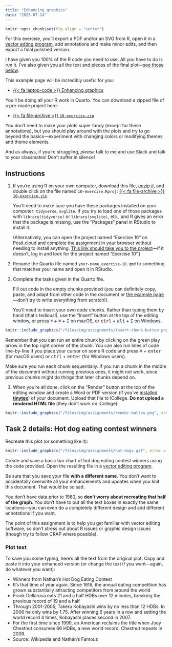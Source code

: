 ```yaml
---
title: "Enhancing graphics"
date: "2025-07-14"
---
```


```r
knitr::opts_chunk$set(fig.align = "center")
```

For this exercise, you'll export a PDF and/or an SVG from R, open it in a [vector edting program](/resource/graphics-editors.qmd), add annotations and make minor edits, and then export a final polished version.

I have given you 100% of the R code you need to use. All you have to do is run it. I've also given you all the text and pieces of the final plot—[see those below](#task-2-details-hot-dog-eating-contest-winners).

This example page will be incredibly useful for you:

- [{{< fa laptop-code >}} Enhancing graphics](/example/10-example.qmd)

You'll be doing all your R work in Quarto. You can download a zipped file of a pre-made project here:

- [{{< fa file-archive >}} `10-exercise.zip`](/projects/10-exercise.zip)

You don't need to make your plots super fancy (except for these annotations), but you should play around with the plots and try to go beyond the basics—experiment with changing colors or modifying themes and theme elements.

And as always, if you're struggling, *please* talk to me and use Slack and talk to your classmates! Don't suffer in silence!


## Instructions

1. If you're using R on your own computer, download this file, [*unzip it*](/resource/unzipping.qmd), and double click on the file named `10-exercise.Rproj`: [{{< fa file-archive >}} `10-exercise.zip`](/projects/10-exercise.zip)

   You'll need to make sure you have these packages installed on your computer: `tidyverse`, `svglite`. If you try to load one of those packages with `library(tidyverse)` or `library(svglite)`, etc., and R gives an error that the package is missing, use the "Packages" panel in RStudio to install it.

   (Alternatively, you can open the project named "Exercise 10" on Posit.cloud and complete the assignment in your browser without needing to install anything. [This link should take you to the project](https://posit.cloud/spaces/599032/content/9515456)—if it doesn't, log in and look for the project named "Exercise 10".)

2. Rename the Quarto file named `your-name_exercise-10.qmd` to something that matches your name and open it in RStudio.

3. Complete the tasks given in the Quarto file. 

   Fill out code in the empty chunks provided (you can definitely copy, paste, and adapt from other code in the document or [the example page](/example/10-example.qmd)—don't try to write everything from scratch!).

   You'll need to insert your own code chunks. Rather than typing them by hand (that's tedious!), use the "Insert" button at the top of the editing window, or press  <kbd>⌥</kbd> + <kbd>⌘</kbd> + <kbd>I</kbd> on macOS, or <kbd>ctrl</kbd> + <kbd>alt</kbd> + <kbd>I</kbd> on Windows.

```r
knitr::include_graphics("/files/img/assignments/insert-chunk-button.png", error = FALSE)
```

   Remember that you can run an entire chunk by clicking on the green play arrow in the top right corner of the chunk. You can also run lines of code line-by-line if you place your cursor on some R code and press <kbd>⌘</kbd> + <kbd>enter</kbd> (for macOS users) or <kbd>ctrl</kbd> + <kbd>enter</kbd> (for Windows users).

   Make sure you run each chunk sequentially. If you run a chunk in the middle of the document without running previous ones, it might not work, since previous chunks might do things that later chunks depend on.

1. When you're all done, click on the "Render" button at the top of the editing window and create a Word or PDF version (if you've [installed **tinytex**](/resource/install.qmd#install-tinytex)) of your document. Upload that file to iCollege. **Do not upload a rendered HTML file** (they don't work on iCollege).

```r
knitr::include_graphics("/files/img/assignments/render-button.png", error = FALSE)
```


## Task 2 details: Hot dog eating contest winners

Recreate this plot (or something like it):

```r
knitr::include_graphics("/files/img/assignments/hot-dogs.gif", error = FALSE)
```

Create and save a basic bar chart of hot dog eating contest winners using the code provided. Open the resulting file in a [vector editing program](/resource/graphics-editors.qmd).

Be sure that you save your file **with a different name**. You don't want to accidentally overwrite all your enhancements and updates when you knit this document. That would be so sad.

You don't have data prior to 1980, so **don't worry about recreating that half of the graph**. You don't have to put all the text boxes in exactly the same locations—you can even do a completely different design and add different annotations if you want. 

The point of this assignment is to help you get familiar with vector editing software, so don't stress out about R issues or graphic design issues (though try to follow CRAP where possible).

::: {.callout-note}
### Plot text

To save you some typing, here's all the text from the original plot. Copy and paste it into your enhanced version (or change the text if you want—again, do whatever you want):

- Winners from Nathan’s Hot Dog Eating Contest
- It’s that time of year again. Since 1916, the annual eating competition has grown substantially attracting competitors from around the world
- Frank Dellarosa eats 21 and a half HDBs over 12 minutes, breaking the previous record of 19 and a half
- Through 2001-2005, Takeru Kobayashi wins by no less than 12 HDBs. In 2006 he only wins by 1.75. After winning 6 years in a row and setting the world record 4 times, Kobayashi places second in 2007.
- For the first time since 1999, an American reclaims the title when Joey Chestnut consumes 66 HDBs, a new world record. Chestnut repeats in 2008.
- Source: Wikipedia and Nathan’s Famous
:::
